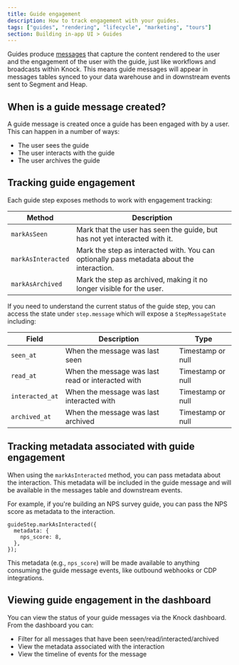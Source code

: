 ```yaml
---
title: Guide engagement
description: How to track engagement with your guides.
tags: ["guides", "rendering", "lifecycle", "marketing", "tours"]
section: Building in-app UI > Guides
---
```


Guides produce [messages](/concepts/messages) that capture the content rendered to the user and the engagement of the user with the guide, just like workflows and broadcasts within Knock. This means guide messages will appear in messages tables synced to your data warehouse and in downstream events sent to Segment and Heap.

## When is a guide message created?

A guide message is created once a guide has been engaged with by a user. This can happen in a number of ways:

- The user sees the guide
- The user interacts with the guide
- The user archives the guide

## Tracking guide engagement

Each guide step exposes methods to work with engagement tracking:

| Method             | Description                                                                               |
| ------------------ | ----------------------------------------------------------------------------------------- |
| `markAsSeen`       | Mark that the user has seen the guide, but has not yet interacted with it.                |
| `markAsInteracted` | Mark the step as interacted with. You can optionally pass metadata about the interaction. |
| `markAsArchived`   | Mark the step as archived, making it no longer visible for the user.                      |

If you need to understand the current status of the guide step, you can access the state under `step.message` which will expose a `StepMessageState` including:

| Field           | Description                                       | Type              |
| --------------- | ------------------------------------------------- | ----------------- |
| `seen_at`       | When the message was last seen                    | Timestamp or null |
| `read_at`       | When the message was last read or interacted with | Timestamp or null |
| `interacted_at` | When the message was last interacted with         | Timestamp or null |
| `archived_at`   | When the message was last archived                | Timestamp or null |

## Tracking metadata associated with guide engagement

When using the `markAsInteracted` method, you can pass metadata about the interaction. This metadata will be included in the guide message and will be available in the messages table and downstream events.

For example, if you're building an NPS survey guide, you can pass the NPS score as metadata to the interaction.

```tsx title="Tracking metadata associated with guide engagement"
guideStep.markAsInteracted({
  metadata: {
    nps_score: 8,
  },
});
```

This metadata (e.g., `nps_score`) will be made available to anything consuming the guide message events, like outbound webhooks or CDP integrations.

## Viewing guide engagement in the dashboard

You can view the status of your guide messages via the Knock dashboard. From the dashboard you can:

- Filter for all messages that have been seen/read/interacted/archived
- View the metadata associated with the interaction
- View the timeline of events for the message
